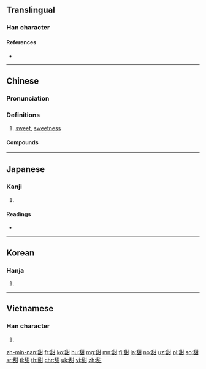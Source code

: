 {{also|甛}}
==Translingual==

===Han character===
{{Han char|rn=99|rad=甘|as=06|sn=11|four=24670|canj=HRTM|ids=⿰舌甘}}

====References====
* {{Han ref|kx=0754.130|dkj=21656|dj=1161.060|hdz=42414.090|uh=751C|ud=29980|bh=B2A2|bd=45730}}

----

==Chinese==
{{zh-forms}}

===Pronunciation===
{{zh-pron
|m=tián
|c=tim4
|h=pfs=thiàm
|md=diĕng
|mn=tiⁿ/tiâm
|mn-t=diam5
|w=3di
|mc=y
|oc=y
|ma=Zh-tián.ogg
|cat=a,n
}}

===Definitions===
{{zh-hanzi}}

# [[sweet]], [[sweetness]]

====Compounds====
{{der3|title=Compounds
|{{zh-l|甜不唧}}, {{zh-l|甜不唧兒}}
|{{zh-l|甜菜}}
|{{zh-l|甜橙}}
|{{zh-l|甜點}}
|{{zh-l|甜甘}}
|{{zh-l|甜瓜}}
|{{zh-l|甜津津}}
|{{zh-l|甜酒}}
|{{zh-l|甜美}}
|{{zh-l|甜蜜}}
|{{zh-l|甜麵醬}}
|{{zh-l|甜品}}
|{{zh-l|甜潤}}
|{{zh-l|甜食}}
|{{zh-l|甜適}}
|{{zh-l|甜爽}}
|{{zh-l|甜水}}
|{{zh-l|甜絲絲}}, {{zh-l|甜絲絲兒}}
|{{zh-l|甜酸苦辣}}
|{{zh-l|甜酸}}, {{zh-l|甜酸兒}}
|{{zh-l|甜頭}}, {{zh-l|甜頭兒}}
|{{zh-l|甜香}}
|{{zh-l|甜馨}}
|{{zh-l|甜言蜜語}}
|{{zh-l|甜滋滋}}, {{zh-l|甜滋滋兒}}
}}

----

==Japanese==

===Kanji===
{{ja-kanji|grade=|rs=甘06}}

# {{defn|lang=ja|sort=甘06}}

====Readings====
* {{ja-readings|on=[[てん]] (ten)|kun=[[うまい]] (umai)}}

----

==Korean==

===Hanja===
{{ko-hanja|hangeul=첨|eumhun=|rv=cheom|mr=ch'ŏm|y=chem}}

# {{defn|lang=ko|sort=甘06}}

----

==Vietnamese==

===Han character===
{{vi-hantu|[[điềm]]|rs=甘06}}

# {{defn|lang=vi|sort=甘06}}

[[zh-min-nan:甜]]
[[fr:甜]]
[[ko:甜]]
[[hu:甜]]
[[mg:甜]]
[[mn:甜]]
[[fj:甜]]
[[ja:甜]]
[[no:甜]]
[[uz:甜]]
[[pl:甜]]
[[so:甜]]
[[sr:甜]]
[[tl:甜]]
[[th:甜]]
[[chr:甜]]
[[uk:甜]]
[[vi:甜]]
[[zh:甜]]